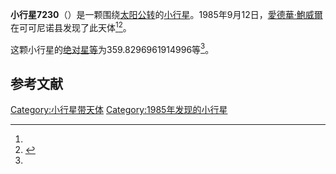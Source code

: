 {{Infobox planet
| bgcolour = #FFFFC0
| name = 7230 Lutz
| symbol = 
| image = 
| caption = 
| discovery = yes
| discovery_ref = 
| discoverer = [[愛德華·鮑威爾|愛德華·鮑威爾]]
| discovery_site = [[可可尼诺县|可可尼诺县]] 
| discovered = 1985年9月12日
| designations = yes
| mp_name = 
| named_after = 
| alt_names = 1985 RZ1/ 1952 RM / 1991 GH2
| mp_category = [[主带小行星|主带小行星]]
| orbit_ref = <ref name="a">[http://ssd.jpl.nasa.gov/sbdb.cgi?sstr=7230 7230 Lutz] {{Wayback|url=http://ssd.jpl.nasa.gov/sbdb.cgi?sstr=7230 |date=20201124023623 }}，小行星數據庫瀏覽器（JPL Small-Body Database Browser）－[[美国国家航空航天局|美国国家航空航天局]]喷气推进实验室</ref>
| epoch = 2456400.5 (2013年4月18日更新)
| aphelion = {{convert|2.942668106016572|AU|km|3|abbr=on|lk=out}}
| perihelion = {{convert|1.80392015881313|AU|km|3|abbr=on}}
| semimajor = {{convert|2.373294132414851|AU|km|3|abbr=on}}
| eccentricity = 0.239908727
| period = 1335.444289 [[日|日]]<br />3.66[[儒略年|儒略年]]
| avg_speed = 
| inclination = 3.143665902862027
| asc_node = 22.06884356869643
| mean_anomaly = 
| arg_peri = 359.8296961914996
| satellites = 
| physical_characteristics = yes
| dimensions = 
| mass = 
| density = 
| surface_grav = 
| escape_velocity = 
| sidereal_day = 
| axial_tilt = 
| pole_ecliptic_lat = 
| pole_ecliptic_lon = 
| albedo = 
| temperatures= 
| temp_name1 = 
| mean_temp_1 = 
| max_temp_1 = 
| temp_name2 = 
| max_temp_2 = 
| spectral_type = 
| abs_magnitude = 359.8296961914996
}}

'''小行星7230'''（{{lang-en|7230 Lutz}}）是一颗围绕[[太阳|太阳]][[公转|公转]]的[[小行星|小行星]]。1985年9月12日，[[愛德華·鮑威爾|愛德華·鮑威爾]]在可可尼诺县发现了此天体<ref name="a" /><ref>{{cite news|title=小行星列表|url=http://cfa-www.harvard.edu/iau/lists/NumberedMPs.txt|accessdate=2013-07-08|newspaper=哈佛大学|archive-date=2008-05-17|archive-url=https://web.archive.org/web/20080517010638/http://cfa-www.harvard.edu/iau/lists/NumberedMPs.txt|dead-url=no}}</ref>。

这颗小行星的[[绝对星等|绝对星等]]为359.8296961914996等<ref name="a" />。

==参考文献==
{{reflist}}
{{Minor Planet Number|[[小行星7229|小行星7229]]|[[小行星7231|小行星7231]]}}

{{小天体}}

[[Category:小行星带天体|Category:小行星带天体]]
[[Category:1985年发现的小行星|Category:1985年发现的小行星]]

{{asteroid-stub}}